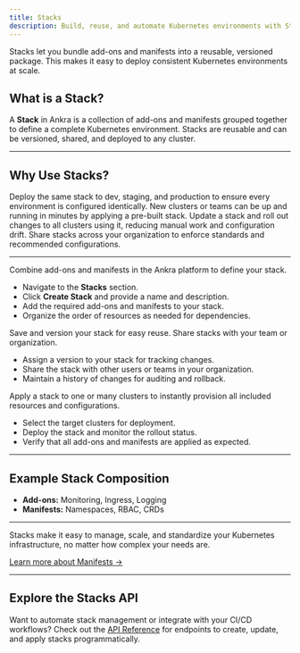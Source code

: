 ```yaml
---
title: Stacks
description: Build, reuse, and automate Kubernetes environments with Stacks in Ankra.
---
```

<Note>
Stacks let you bundle add-ons and manifests into a reusable, versioned package. This makes it easy to deploy consistent Kubernetes environments at scale.
</Note>

## What is a Stack?

A **Stack** in Ankra is a collection of add-ons and manifests grouped together to define a complete Kubernetes environment. Stacks are reusable and can be versioned, shared, and deployed to any cluster.

---

## Why Use Stacks?

<CardGroup cols={2}>
  <Card title="Consistency Across Environments" icon="server">
    Deploy the same stack to dev, staging, and production to ensure every environment is configured identically.
  </Card>
  <Card title="Accelerate Onboarding" icon="user-plus">
    New clusters or teams can be up and running in minutes by applying a pre-built stack.
  </Card>
  <Card title="Simplify Updates" icon="gear">
    Update a stack and roll out changes to all clusters using it, reducing manual work and configuration drift.
  </Card>
  <Card title="Promote Best Practices" icon="shield-check">
    Share stacks across your organization to enforce standards and recommended configurations.
  </Card>
</CardGroup>

---

<Steps>
  <Step title="Create a Stack">
    Combine add-ons and manifests in the Ankra platform to define your stack.
    <ul>
      <li>Navigate to the <b>Stacks</b> section.</li>
      <li>Click <b>Create Stack</b> and provide a name and description.</li>
      <li>Add the required add-ons and manifests to your stack.</li>
      <li>Organize the order of resources as needed for dependencies.</li>
    </ul>
  </Step>
  <Step title="Version and Share">
    Save and version your stack for easy reuse. Share stacks with your team or organization.
    <ul>
      <li>Assign a version to your stack for tracking changes.</li>
      <li>Share the stack with other users or teams in your organization.</li>
      <li>Maintain a history of changes for auditing and rollback.</li>
    </ul>
  </Step>
  <Step title="Deploy to Clusters">
    Apply a stack to one or many clusters to instantly provision all included resources and configurations.
    <ul>
      <li>Select the target clusters for deployment.</li>
      <li>Deploy the stack and monitor the rollout status.</li>
      <li>Verify that all add-ons and manifests are applied as expected.</li>
    </ul>
  </Step>
</Steps>

---

## Example Stack Composition

- **Add-ons:** Monitoring, Ingress, Logging
- **Manifests:** Namespaces, RBAC, CRDs

---

Stacks make it easy to manage, scale, and standardize your Kubernetes infrastructure, no matter how complex your needs are.

[Learn more about Manifests →](../essentials/manifests)

---

## Explore the Stacks API

Want to automate stack management or integrate with your CI/CD workflows?
Check out the [API Reference](../../api-reference) for endpoints to create, update, and apply stacks programmatically.